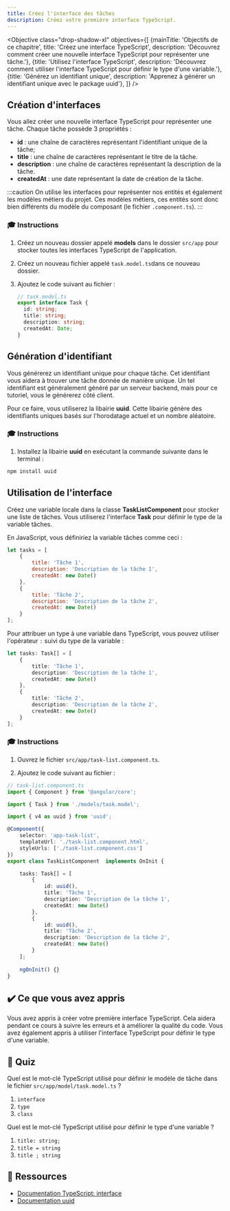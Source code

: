 ```yaml
---
title: Créez l'interface des tâches
description: Créez votre première interface TypeScript.
---
```



<Objective class="drop-shadow-xl" objectives={[
    {mainTitle: 'Objectifs de ce chapitre', title: 'Créez une interface TypeScript', description: 'Découvrez comment créer une nouvelle interface TypeScript pour représenter une tâche.'},
    {title: 'Utilisez l\'interface TypeScript', description: 'Découvrez comment utiliser l\'interface TypeScript pour définir le type d\'une variable.'},
    {title: 'Générez un identifiant unique', description: 'Apprenez à générer un identifiant unique avec le package uuid'},
]} />

## Création d'interfaces

Vous allez créer une nouvelle interface TypeScript pour représenter une tâche.
Chaque tâche possède 3 propriétés :

- **id** : une chaîne de caractères représentant l'identifiant unique de la tâche;
- **title** : une chaîne de caractères représentant le titre de la tâche.
- **description** : une chaîne de caractères représentant la description de la tâche.
- **createdAt** : une date représentant la date de création de la tâche.

:::caution
On utilise les interfaces pour représenter nos entités et également les modèles métiers du projet.
Ces modèles métiers, ces entités sont donc bien différents du modèle du composant (le fichier `.component.ts`).
:::

### 🎓 Instructions

<Steps>

1. Créez un nouveau dossier appelé **models** dans le dossier `src/app` pour stocker toutes les interfaces TypeScript de l'application.

1. Créez un nouveau fichier appelé `task.model.ts`dans ce nouveau dossier.

2. Ajoutez le code suivant au fichier :

    ```typescript
    // task.model.ts
    export interface Task {
      id: string;
      title: string;
      description: string;
      createdAt: Date;
    }
    ```

</Steps>

## Génération d'identifiant

Vous générerez un identifiant unique pour chaque tâche. Cet identifiant vous aidera à trouver une tâche donnée de manière unique.
Un tel identifiant est généralement généré par un serveur backend, mais pour ce tutoriel, vous le générerez côté client.

Pour ce faire, vous utiliserez la libairie **uuid**. Cette libairie génère des identifiants uniques basés sur l'horodatage actuel et un nombre aléatoire.

### 🎓 Instructions

1. Installez la libairie **uuid** en exécutant la commande suivante dans le terminal :

```bash
npm install uuid
```

## Utilisation de l'interface

Créez une variable locale dans la classe **TaskListComponent** pour stocker une liste de tâches.
Vous utiliserez l'interface **Task** pour définir le type de la variable tâches.

En JavaScript, vous définiriez la variable tâches comme ceci :

```javascript
let tasks = [
    {
        title: 'Tâche 1',
        description: 'Description de la tâche 1',
        createdAt: new Date()
    },
    {
        title: 'Tâche 2',
        description: 'Description de la tâche 2',
        createdAt: new Date()
    }
];
```

Pour attribuer un type à une variable dans TypeScript, vous pouvez utiliser l'opérateur `:` suivi du type de la variable :

```typescript ins=": Task[]"
let tasks: Task[] = [
    {
        title: 'Tâche 1',
        description: 'Description de la tâche 1',
        createdAt: new Date()
    },
    {
        title: 'Tâche 2',
        description: 'Description de la tâche 2',
        createdAt: new Date()
    }
];
```

### 🎓 Instructions

1. Ouvrez le fichier `src/app/task-list.component.ts`.

2. Ajoutez le code suivant au fichier :

```typescript ins={"Importez l'interface des tâches": 3-4} ins={"Importez le package uuid": 5-6} ins={"Ajoutez la variable tâches": 14-28}
// task-list.component.ts
import { Component } from '@angular/core';

import { Task } from './models/task.model';

import { v4 as uuid } from 'uuid';

@Component({
    selector: 'app-task-list',
    templateUrl: './task-list.component.html',
    styleUrls: ['./task-list.component.css']
})
export class TaskListComponent  implements OnInit {

    tasks: Task[] = [
        {
            id: uuid(),
            title: 'Tâche 1',
            description: 'Description de la tâche 1',
            createdAt: new Date()
        },
        {
            id: uuid(),
            title: 'Tâche 2',
            description: 'Description de la tâche 2',
            createdAt: new Date()
        }
    ];
    
    ngOnInit() {}
}
```

## ✔️ Ce que vous avez appris

Vous avez appris à créer votre première interface TypeScript. Cela aidera pendant ce cours à suivre les erreurs et à améliorer la qualité du code.
Vous avez également appris à utiliser l'interface TypeScript pour définir le type d'une variable.

## 🚦 Quiz

Quel est le mot-clé TypeScript utilisé pour définir le modèle de tâche dans le fichier `src/app/model/task.model.ts` ?

1. `interface`
2. `type`
3. `class`

Quel est le mot-clé TypeScript utilisé pour définir le type d'une variable ?

1. `title: string;`
2. `title = string`
3. `title ; string`

## 🔗 Ressources

- <a href="https://www.typescriptlang.org/docs/handbook/interfaces.html" target="_blank">Documentation TypeScript: interface</a>
- <a href="https://github.com/uuidjs/uuid?tab=readme-ov-file#uuid--" target="_blank">Documentation uuid</a>


